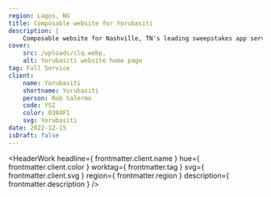 ```yaml
---
region: Lagos, NG
title: Composable website for Yorubasiti
description: |
    Composable website for Nashville, TN's leading sweepstakes app service, helping businesses reap the reward of a meaningful dialog with their customers.
cover:
    src: /uploads/clq.webp,
    alt: Yorubasiti website home page
tag: Full Service
client:
    name: Yorubasiti
    shortname: Yorubasiti
    person: Rob Salermo
    code: YSI
    color: 0384F1
    svg: Yorubasiti
date: 2022-12-15
isDraft: false
---
```


<HeaderWork
    headline={ frontmatter.client.name }
    hue={ frontmatter.client.color }
    worktag={ frontmatter.tag }
    svg={ frontmatter.client.svg }
    region={ frontmatter.region }
    description={ frontmatter.description }
/>